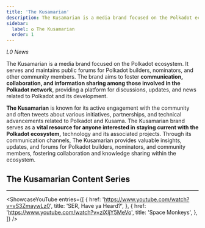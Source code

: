 ```yaml
---
title: 'The Kusamarian'
description: The Kusamarian is a media brand focused on the Polkadot ecosystem. It serves and maintains public forums for Polkadot builders, nominators, and other community members
sidebar: 
  label: ✪ The Kusamarian
  order: 1
---
```



*L0 News*

The Kusamarian is a media brand focused on the Polkadot ecosystem. It serves and maintains public forums for Polkadot builders, nominators, and other community members. The brand aims to foster **communication, collaboration, and information sharing among those involved in the Polkadot network**, providing a platform for discussions, updates, and news related to Polkadot and its development.

**The Kusamarian** is known for its active engagement with the community and often tweets about various initiatives, partnerships, and technical advancements related to Polkadot and Kusama.
The Kusamarian brand serves as a **vital resource for anyone interested in staying current with the Polkadot ecosystem,** technology and its associated projects. Through its communication channels, The Kusamarian provides valuable insights, updates, and forums for Polkadot builders, nominators, and community members, fostering collaboration and knowledge sharing within the ecosystem.

## The Kusamarian Content Series
----------------
<ShowcaseYouTube
  entries={[
          {
      href: 'https://www.youtube.com/watch?v=vS3ZmaywLz0',
      title: 'SER, Have ya Heard?',
     },
      {
      href: 'https://www.youtube.com/watch?v=ziXIjY5MeVo',
      title: 'Space Monkeys',
    },
  ]}
/>